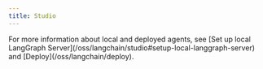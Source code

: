 ```yaml
---
title: Studio
---
```



<AlphaCallout />

<studio />

<Tip>
For more information about local and deployed agents, see [Set up local LangGraph Server](/oss/langchain/studio#setup-local-langgraph-server) and [Deploy](/oss/langchain/deploy).
</Tip>
